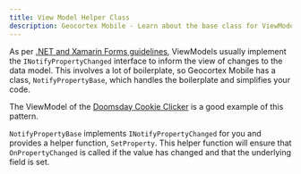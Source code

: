 ```yaml
---
title: View Model Helper Class
description: Geocortex Mobile - Learn about the base class for ViewModels in mobile, NotifyPropertyBase
---
```



As per [.NET and Xamarin Forms guidelines](https://docs.microsoft.com/en-us/xamarin/xamarin-forms/xaml/xaml-basics/data-bindings-to-mvvm#a-simple-viewmodel), ViewModels usually implement the `INotifyPropertyChanged` interface to inform the view of changes to the data model. This involves a lot of boilerplate, so Geocortex Mobile has a class, `NotifyPropertyBase`, which handles the boilerplate and simplifies your code.

The ViewModel of the [Doomsday Cookie Clicker](implement-component-with-ui.mdx#example-doomsday-cookie-clicker) is a good example of this pattern.

<DoomsdayCookieClickerViewModel />

`NotifyPropertyBase` implements `INotifyPropertyChanged` for you and provides a helper function, `SetProperty`. This helper function will ensure that `OnPropertyChanged` is called if the value has changed and that the underlying field is set.
